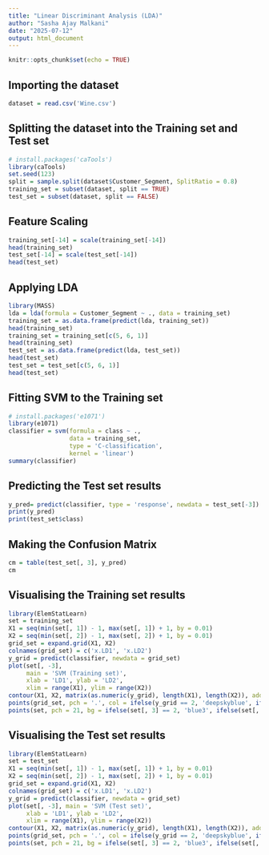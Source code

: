 ```yaml
---
title: "Linear Discriminant Analysis (LDA)"
author: "Sasha Ajay Malkani"
date: "2025-07-12"
output: html_document
---
```


```r
knitr::opts_chunk$set(echo = TRUE)
```

## Importing the dataset

```r
dataset = read.csv('Wine.csv')
```

## Splitting the dataset into the Training set and Test set

```r
# install.packages('caTools')
library(caTools)
set.seed(123)
split = sample.split(dataset$Customer_Segment, SplitRatio = 0.8)
training_set = subset(dataset, split == TRUE)
test_set = subset(dataset, split == FALSE)
```

## Feature Scaling

```r
training_set[-14] = scale(training_set[-14])
head(training_set)
test_set[-14] = scale(test_set[-14])
head(test_set)
```

## Applying LDA

```r
library(MASS)
lda = lda(formula = Customer_Segment ~ ., data = training_set)
training_set = as.data.frame(predict(lda, training_set))
head(training_set)
training_set = training_set[c(5, 6, 1)]
head(training_set)
test_set = as.data.frame(predict(lda, test_set))
head(test_set)
test_set = test_set[c(5, 6, 1)]
head(test_set)
```

## Fitting SVM to the Training set

```r
# install.packages('e1071')
library(e1071)
classifier = svm(formula = class ~ .,
                 data = training_set,
                 type = 'C-classification',
                 kernel = 'linear')
summary(classifier)
```

## Predicting the Test set results

```r
y_pred= predict(classifier, type = 'response', newdata = test_set[-3])
print(y_pred)
print(test_set$class)
```

## Making the Confusion Matrix

```r
cm = table(test_set[, 3], y_pred)
cm
```

## Visualising the Training set results

```r
library(ElemStatLearn)
set = training_set
X1 = seq(min(set[, 1]) - 1, max(set[, 1]) + 1, by = 0.01)
X2 = seq(min(set[, 2]) - 1, max(set[, 2]) + 1, by = 0.01)
grid_set = expand.grid(X1, X2)
colnames(grid_set) = c('x.LD1', 'x.LD2')
y_grid = predict(classifier, newdata = grid_set)
plot(set[, -3],
     main = 'SVM (Training set)',
     xlab = 'LD1', ylab = 'LD2',
     xlim = range(X1), ylim = range(X2))
contour(X1, X2, matrix(as.numeric(y_grid), length(X1), length(X2)), add = TRUE)
points(grid_set, pch = '.', col = ifelse(y_grid == 2, 'deepskyblue', ifelse(y_grid == 1, 'springgreen3', 'tomato')))
points(set, pch = 21, bg = ifelse(set[, 3] == 2, 'blue3', ifelse(set[, 3] == 1, 'green4', 'red3')))

```


## Visualising the Test set results

```r
library(ElemStatLearn)
set = test_set
X1 = seq(min(set[, 1]) - 1, max(set[, 1]) + 1, by = 0.01)
X2 = seq(min(set[, 2]) - 1, max(set[, 2]) + 1, by = 0.01)
grid_set = expand.grid(X1, X2)
colnames(grid_set) = c('x.LD1', 'x.LD2')
y_grid = predict(classifier, newdata = grid_set)
plot(set[, -3], main = 'SVM (Test set)',
     xlab = 'LD1', ylab = 'LD2',
     xlim = range(X1), ylim = range(X2))
contour(X1, X2, matrix(as.numeric(y_grid), length(X1), length(X2)), add = TRUE)
points(grid_set, pch = '.', col = ifelse(y_grid == 2, 'deepskyblue', ifelse(y_grid == 1, 'springgreen3', 'tomato')))
points(set, pch = 21, bg = ifelse(set[, 3] == 2, 'blue3', ifelse(set[, 3] == 1, 'green4', 'red3')))

```



